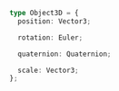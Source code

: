 ```ts
type Object3D = {
  position: Vector3;

  rotation: Euler;

  quaternion: Quaternion;

  scale: Vector3;
};
```
